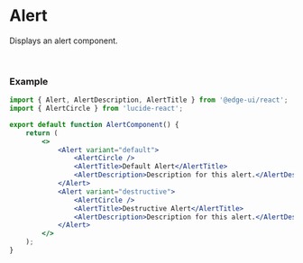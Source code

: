 
# Alert

Displays an alert component.

<AlertExample />

<br />

### Example

```jsx
import { Alert, AlertDescription, AlertTitle } from '@edge-ui/react';
import { AlertCircle } from 'lucide-react';

export default function AlertComponent() {
    return (
        <>
            <Alert variant="default">
                <AlertCircle />
                <AlertTitle>Default Alert</AlertTitle>
                <AlertDescription>Description for this alert.</AlertDescription>
            </Alert>
            <Alert variant="destructive">
                <AlertCircle />
                <AlertTitle>Destructive Alert</AlertTitle>
                <AlertDescription>Description for this alert.</AlertDescription>
            </Alert>
        </>
    );
}
```
